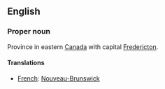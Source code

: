 ==English==

===Proper noun===

Province in eastern [[Canada]] with capital [[Fredericton]].

====Translations====

*[[French]]: [[Nouveau-Brunswick]]